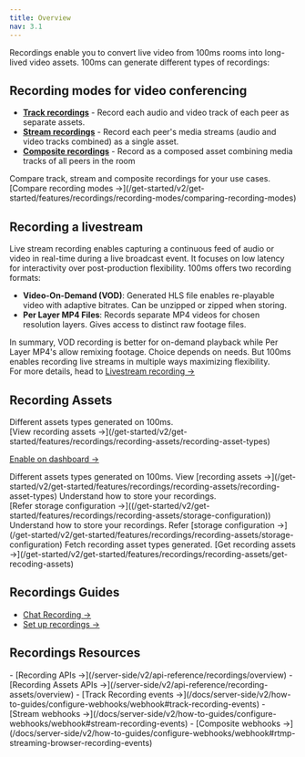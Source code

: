 ```yaml
---
title: Overview
nav: 3.1
---
```


Recordings enable you to convert live video from 100ms rooms into long-lived video assets. 100ms can generate different types of recordings:

## Recording modes for video conferencing
- **[Track recordings](/get-started/v2/get-started/features/recordings/recording-modes/track-recordings)** - Record each audio and video track of each peer as separate assets.
- **[Stream recordings](/get-started/v2/get-started/features/recordings/recording-modes/stream-recording)** - Record each peer's media streams (audio and video tracks combined) as a single asset.
- **[Composite recordings](/get-started/v2/get-started/features/recordings/recording-modes/composite-recordings)** - Record as a composed asset combining media tracks of all peers in the room

<FlexContainer>
<Callout title="Choosing a recording mode" icon="RecordIcon">
Compare track, stream and composite recordings for your use cases. <br/> [Compare recording modes →](/get-started/v2/get-started/features/recordings/recording-modes/comparing-recording-modes)
</Callout>
</FlexContainer>


## Recording a livestream
Live stream recording enables capturing a continuous feed of audio or video in real-time during a live broadcast event. It focuses on low latency for interactivity over post-production flexibility. 100ms offers two recording formats:

- **Video-On-Demand (VOD)**: Generated HLS file enables re-playable video with adaptive bitrates. Can be unzipped or zipped when storing.
- **Per Layer MP4 Files**: Records separate MP4 videos for chosen resolution layers. Gives access to distinct raw footage files.


In summary, VOD recording is better for on-demand playback while Per Layer MP4's allow remixing footage. Choice depends on needs. But 100ms enables recording live streams in multiple ways maximizing flexibility. <br/>For more details, head to [Livestream recording →](/get-started/v2/get-started/features/recordings/live-stream-recording)



## Recording Assets

<FlexContainer>


<Callout title="Recording asset types" icon="FilesIcon">
Different assets types generated on 100ms. <br/> [View recording assets →](/get-started/v2/get-started/features/recordings/recording-assets/recording-asset-types)

<br/>

[Enable on dashboard →](/docs/v2/auto-start-dashboard.png)


<Callout title="Recording asset types" icon="LinkTwoIcon">
Different assets types generated on 100ms. View [recording assets →](/get-started/v2/get-started/features/recordings/recording-assets/recording-asset-types)

</Callout>


<Callout title="Storage configuration" icon="BoxIcon">
Understand how to store your recordings. <br/> [Refer storage configuration →]((/get-started/v2/get-started/features/recordings/recording-assets/storage-configuration))


<br/>

<Callout title="Storage configuration" icon="ShieldIcon">
Understand how to store your recordings. Refer [storage configuration →](/get-started/v2/get-started/features/recordings/recording-assets/storage-configuration)
</Callout>


<Callout title="Get recording assets" icon="LinkTwoIcon">
Fetch recording asset types generated. [Get recording assets →](/get-started/v2/get-started/features/recordings/recording-assets/get-recoding-assets)

</Callout>



</FlexContainer>

## Recordings Guides

- [Chat Recording →](/get-started/v2/get-started/features/recordings/chat-recording)
- [Set up recordings →](/get-started/v2/get-started/features/recordings/set-up-recording)


## Recordings Resources
<FlexContainer>
<Callout title="Recording API" icon="LinkTwoIcon">
- [Recording APIs →](/server-side/v2/api-reference/recordings/overview)
- [Recording Assets APIs →](/server-side/v2/api-reference/recording-assets/overview)
</Callout>
</FlexContainer>

<Callout title="Recording Webhooks" icon="ShieldIcon">
- [Track Recording events →](/docs/server-side/v2/how-to-guides/configure-webhooks/webhook#track-recording-events)
- [Stream webhooks →](/docs/server-side/v2/how-to-guides/configure-webhooks/webhook#stream-recording-events)
- [Composite webhooks →](/docs/server-side/v2/how-to-guides/configure-webhooks/webhook#rtmp-streaming-browser-recording-events)
</Callout>
</FlexContainer>